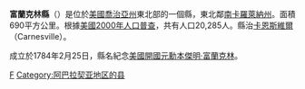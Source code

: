 {{Otheruses|富蘭克林縣|subject=美國喬治亞州的一個縣|other=同名的縣}}
{{Infobox U.S. County
| county = 富蘭克林縣
| state = 喬治亞州
| en county = Franklin County
| en state = Georgia
| seal = 
| seallink = 
| map = Franklin County Georgia.png
| map size = 225
| founded = 1784
| seat = [[Carnesville,_Georgia|Carnesville]]
| largest city = [[Royston,_Georgia|Royston]]
| area_total_sq_mi = 266
| area_total_km2 = 690
| area_land_sq_mi = 263
| area_land_km2 = 682
| area_water_sq_mi = 3
| area_water_km2 = 8
| area percentage = 1.15% 
| census estimate yr = 2005
| pop = 21590
| density_sq_mi = 77
| density_km2 = 30
| time zone = 北美东部时区
| UTC offset = -5
| DST offset = -4
| web = 
}}
'''富蘭克林縣'''（{{lang-en|Franklin County}}）是位於[[美國|美國]][[喬治亞州|喬治亞州]]東北部的一個縣，東北鄰[[南卡羅萊納州|南卡羅萊納州]]。面積690平方公里。根據[[美國2000年人口普查|美國2000年人口普查]]，共有人口20,285人。縣治[[卡恩斯維爾_(喬治亞州)|卡恩斯維爾]]（Carnesville）。

成立於1784年2月25日，縣名紀念[[美國開國元勳|美國開國元勳]][[本傑明·富蘭克林|本傑明·富蘭克林]]。

{{富蘭克林縣 (喬治亞州)}}
{{佐治亚州}}

[[Category:佐治亚州行政区划|F]]
[[Category:阿巴拉契亚地区的县|Category:阿巴拉契亚地区的县]]